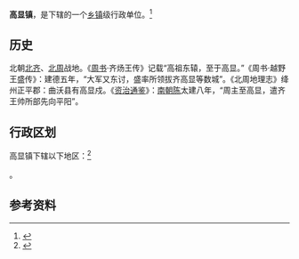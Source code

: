 {{中国乡级行政区|14/10/21/103/000}}

'''高显镇'''，是{{PRC admin/fullname|14/10/21/103/000|3}}下辖的一个[[乡镇|乡镇]]级行政单位。<ref>{{PRC admin/ref sgc|{{PRC admin/parent|14/10/21/103/000}}}}</ref>
== 历史 ==
北朝[[北齐|北齐]]、[[北周|北周]]战地。《[[周书|周书]]·齐炀王传》记载“高祖东辕，至于高显。”《周书·越野王盛传》：建德五年，“大军又东讨，盛率所领拔齐高显等数城”。《北周地理志》绛州正平郡：曲沃县有高显戍。《[[资治通鉴|资治通鉴]]》：[[南朝陈|南朝陈]]太建八年，“周主至高显，遣齐王帅所部先向平阳”。
== 行政区划 ==

高显镇下辖以下地区：<ref>{{PRC admin/ref sgc|14/10/21/103/000}}</ref>

{{PRC admin/children|14/10/21/103/000}}。

== 参考资料 ==

{{reflist}}

{{行政区划小作品}}
{{PRC admin/navcat|14/10/21/103/000}}